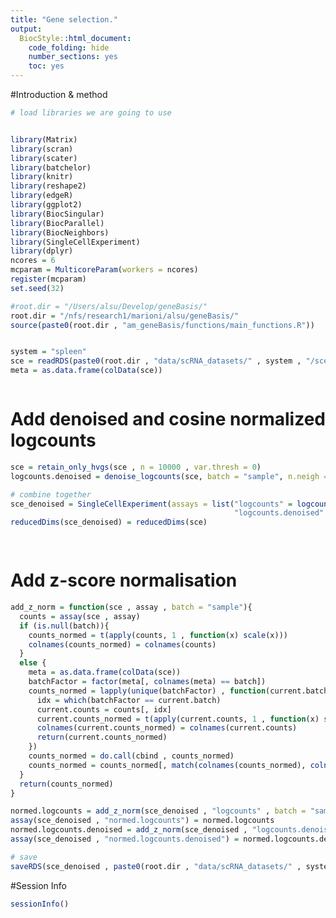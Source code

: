 ```yaml
---
title: "Gene selection."
output:
  BiocStyle::html_document:
    code_folding: hide
    number_sections: yes
    toc: yes  
---
```


#Introduction & method


```r
# load libraries we are going to use


library(Matrix)
library(scran)
library(scater)
library(batchelor)
library(knitr)
library(reshape2)
library(edgeR)
library(ggplot2)
library(BiocSingular)
library(BiocParallel)
library(BiocNeighbors)
library(SingleCellExperiment)
library(dplyr)
ncores = 6
mcparam = MulticoreParam(workers = ncores)
register(mcparam)
set.seed(32)

#root.dir = "/Users/alsu/Develop/geneBasis/"
root.dir = "/nfs/research1/marioni/alsu/geneBasis/"
source(paste0(root.dir , "am_geneBasis/functions/main_functions.R"))


system = "spleen"
sce = readRDS(paste0(root.dir , "data/scRNA_datasets/" , system , "/sce_" , system , ".Rds"))
meta = as.data.frame(colData(sce))



```

# Add denoised and cosine normalized logcounts

```r


sce = retain_only_hvgs(sce , n = 10000 , var.thresh = 0)
logcounts.denoised = denoise_logcounts(sce, batch = "sample", n.neigh = 10, nPC = 50, ncores = ncores)

# combine together
sce_denoised = SingleCellExperiment(assays = list("logcounts" = logcounts(sce), 
                                                  "logcounts.denoised" = logcounts.denoised), colData = colData(sce))  
reducedDims(sce_denoised) = reducedDims(sce)  

  
```


# Add z-score normalisation

```r


add_z_norm = function(sce , assay , batch = "sample"){
  counts = assay(sce , assay)
  if (is.null(batch)){
    counts_normed = t(apply(counts, 1 , function(x) scale(x)))
    colnames(counts_normed) = colnames(counts)
  }
  else {
    meta = as.data.frame(colData(sce))
    batchFactor = factor(meta[, colnames(meta) == batch])
    counts_normed = lapply(unique(batchFactor) , function(current.batch){
      idx = which(batchFactor == current.batch)
      current.counts = counts[, idx]
      current.counts_normed = t(apply(current.counts, 1 , function(x) scale(x)))
      colnames(current.counts_normed) = colnames(current.counts)
      return(current.counts_normed)
    })
    counts_normed = do.call(cbind , counts_normed)
    counts_normed = counts_normed[, match(colnames(counts_normed), colnames(sce))]
  }
  return(counts_normed)
}

normed.logcounts = add_z_norm(sce_denoised , "logcounts" , batch = "sample")
assay(sce_denoised , "normed.logcounts") = normed.logcounts
normed.logcounts.denoised = add_z_norm(sce_denoised , "logcounts.denoised" , batch = "sample")
assay(sce_denoised , "normed.logcounts.denoised") = normed.logcounts.denoised

# save
saveRDS(sce_denoised , paste0(root.dir , "data/scRNA_datasets/" , system , "/sce_denoised_" , system , ".Rds"))


```

#Session Info

```r
sessionInfo()
```
